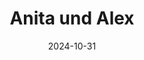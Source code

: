 ---
title: Anita und Alex 
date: 2024-10-31
image: /images/hochzeitsblog/kennenlernshooting/anita-alex2.jpg
width: 2000
height: 1333
category: Kennenlernshooting
couple_category: Anita und Alex 
weight: 6010
---